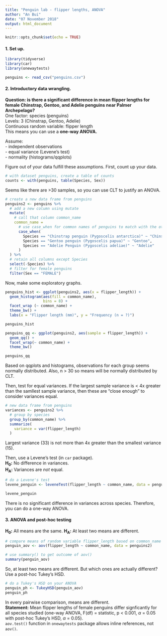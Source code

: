 ```yaml
---
title: "Penguin lab - flipper lengths, ANOVA"
author: "An Bui"
date: "07 November 2018"
output: html_document
---
```


```r
knitr::opts_chunk$set(echo = TRUE)
```

#### 1. Set up.
```r
library(tidyverse)
library(car)
library(onewaytests)

penguins <- read_csv("penguins.csv")
```

#### 2. Introductory data wrangling.
**Question: is there a significant difference in mean flipper lengths for female Chinstrap, Gentoo, and Adelie penguins near Palmer Archepelago?**  
One factor: species (penguins)  
Levels: 3 (Chinstrap, Gentoo, Adelie)  
Continuous random variable: flipper length  
This means you can use a **one-way ANOVA.**  

Assume:  
- independent observations  
- equal variance (Levene's test)  
- normality (histograms/qqplots)  

Figure out of your data fulfill these assumptions. First, count up your data.
```r
# with dataset penguins, create a table of counts
counts <- with(penguins, table(Species, Sex))
```
Seems like there are >30 samples, so you can use CLT to justify an ANOVA.

```r
# create a new data frame from penguins
penguins2 <- penguins %>% 
  # add a new column using mutate
  mutate(
    # call that column common_name
    common_name = 
      # use case_when for common names of penguins to match with the other column of both scientific and common
      case_when(
        Species == "Chinstrap penguin (Pygoscelis antarctica)" ~ "Chinstrap",
        Species == "Gentoo penguin (Pygoscelis papua)" ~ "Gentoo",
        Species == "Adelie Penguin (Pygoscelis adeliae)" ~ "Adelie"
      )
  ) %>% 
  # retain all columns except Species
  select(-Species) %>% 
  # filter for female penguins
  filter(Sex == "FEMALE")
```

Now, make some exploratory graphs.
```r
penguins_hist <- ggplot(penguins2, aes(x = flipper_length)) +
  geom_histogram(aes(fill = common_name),
                 bins = 8) +
  facet_wrap (~ common_name) +
  theme_bw() +
  labs(x = "Flipper length (mm)", y = "Frequency (n = ?)")

penguins_hist
```

```r
penguins_qq <- ggplot(penguins2, aes(sample = flipper_length)) +
  geom_qq() +
  facet_wrap(~ common_name) +
  theme_bw()

penguins_qq
```
Based on qqplots and histograms, observations for each group seems normally distributed. Also, n > 30 so means will be normally distributed by CLT.  

Then, test for equal variances. If the largest sample variance is < 4x greater than the samllest sample variance, then these are "close enough" to consider variances equal.
```r
# new data frame from penguins
variances <- penguins2 %>% 
  # group by species
  group_by(common_name) %>% 
  summarize(
    variance = var(flipper_length)
  )
```
Largest variance (33) is not more than 4x greater than the smallest variance (15).

Then, use a Levene's test (in `car` package).  
**H~0~:** No difference in variances.  
**H~A~:** Variances are _not_ equal.
```r
# do a Levene's test
levene_penguin <- leveneTest(flipper_length ~ common_name, data = penguins2)

levene_penguin
```
There is no significant difference in variances across species. Therefore, you can do a one-way ANOVA.

#### 3. ANOVA and post-hoc testing
**H~0~:** All means are the same.
**H~A~:** At least two means are different.
```r
# compare means of random variable flipper_length based on common_name
penguin_aov <- aov(flipper_length ~ common_name, data = penguins2)

# use summary() to get outcome of aov()
summary(penguin_aov)
```
So, at least two means are different. But which ones are actually different? Use a post-hoc Tukey's HSD.
```r
# do a Tukey's HSD on your ANOVA
penguin_ph <- TukeyHSD(penguin_aov)
penguin_ph
```
In every pairwise comparison, means are different.  
**Statement:** Mean flipper lengths of female penguins differ signficantly for all species studied (one-way ANOVA, F(df) = statistic, p < 0.001, $\alpha$ = 0.05 with post-hoc Tukey's HSD, $\alpha$ = 0.05).  
`aov.test()` function in `onewaytests` package allows inline references, not `aov()`.


